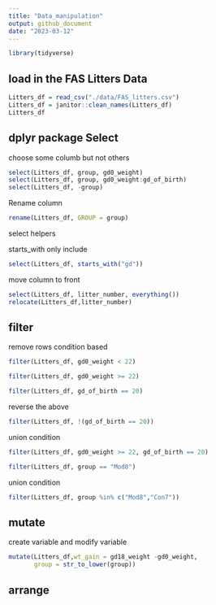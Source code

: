```yaml
---
title: "Data_manipulation"
output: github_document
date: "2023-03-12"
---
```


```r
library(tidyverse)
```


## load in the FAS Litters Data

```r
Litters_df = read_csv("./data/FAS_litters.csv")
Litters_df = janitor::clean_names(Litters_df)
Litters_df
```

## dplyr package Select 

choose some columb but not others

```r
select(Litters_df, group, gd0_weight)
select(Litters_df, group, gd0_weight:gd_of_birth)
select(Litters_df, -group)
```

Rename column

```r
rename(Litters_df, GROUP = group)
```

select helpers

starts_with only include
```r
select(Litters_df, starts_with("gd"))
```

move column to front 

```r
select(Litters_df, litter_number, everything())
relocate(Litters_df,litter_number)
```

## filter

remove rows condition based

```r
filter(Litters_df, gd0_weight < 22)
```

```r
filter(Litters_df, gd0_weight >= 22)
```

```r
filter(Litters_df, gd_of_birth == 20)
```
reverse the above

```r
filter(Litters_df, !(gd_of_birth == 20))
```

union condition

```r
filter(Litters_df, gd0_weight >= 22, gd_of_birth == 20)
```

```r
filter(Litters_df, group == "Mod8")
```

union condition

```r
filter(Litters_df, group %in% c("Mod8","Con7"))
```

## mutate

create variable and modify variable 

```r
mutate(Litters_df,wt_gain = gd18_weight -gd0_weight, 
       group = str_to_lower(group))
```

## arrange 
